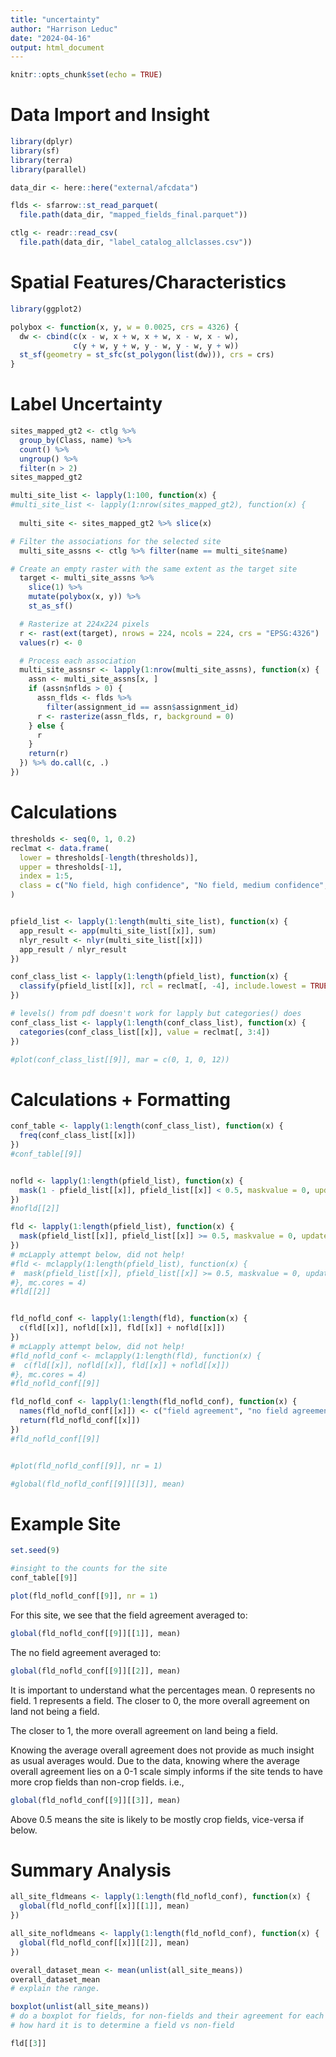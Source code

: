 ```yaml
---
title: "uncertainty"
author: "Harrison Leduc"
date: "2024-04-16"
output: html_document
---
```


```r
knitr::opts_chunk$set(echo = TRUE)
```


# Data Import and Insight
```r
library(dplyr)
library(sf)
library(terra)
library(parallel)

data_dir <- here::here("external/afcdata")

flds <- sfarrow::st_read_parquet(
  file.path(data_dir, "mapped_fields_final.parquet"))

ctlg <- readr::read_csv(
  file.path(data_dir, "label_catalog_allclasses.csv"))
```

# Spatial Features/Characteristics
```r
library(ggplot2)

polybox <- function(x, y, w = 0.0025, crs = 4326) {
  dw <- cbind(c(x - w, x + w, x + w, x - w, x - w),
              c(y + w, y + w, y - w, y - w, y + w))
  st_sf(geometry = st_sfc(st_polygon(list(dw))), crs = crs)
}
```


# Label Uncertainty
```r
sites_mapped_gt2 <- ctlg %>%
  group_by(Class, name) %>%
  count() %>%
  ungroup() %>%
  filter(n > 2)
sites_mapped_gt2

multi_site_list <- lapply(1:100, function(x) {
#multi_site_list <- lapply(1:nrow(sites_mapped_gt2), function(x) {
  
  multi_site <- sites_mapped_gt2 %>% slice(x)

# Filter the associations for the selected site
  multi_site_assns <- ctlg %>% filter(name == multi_site$name)

# Create an empty raster with the same extent as the target site
  target <- multi_site_assns %>%
    slice(1) %>%
    mutate(polybox(x, y)) %>%
    st_as_sf()

  # Rasterize at 224x224 pixels
  r <- rast(ext(target), nrows = 224, ncols = 224, crs = "EPSG:4326")
  values(r) <- 0

  # Process each association
  multi_site_assnsr <- lapply(1:nrow(multi_site_assns), function(x) {
    assn <- multi_site_assns[x, ]
    if (assn$nflds > 0) {
      assn_flds <- flds %>%
        filter(assignment_id == assn$assignment_id)
      r <- rasterize(assn_flds, r, background = 0)
    } else {
      r
    }
    return(r)
  }) %>% do.call(c, .)
})
```

# Calculations
```r
thresholds <- seq(0, 1, 0.2)
reclmat <- data.frame(
  lower = thresholds[-length(thresholds)],
  upper = thresholds[-1],
  index = 1:5,
  class = c("No field, high confidence", "No field, medium confidence", "Uncertain", "Field, medium confidence", "Field, high confidence")
)


pfield_list <- lapply(1:length(multi_site_list), function(x) {
  app_result <- app(multi_site_list[[x]], sum)
  nlyr_result <- nlyr(multi_site_list[[x]])
  app_result / nlyr_result
})

conf_class_list <- lapply(1:length(pfield_list), function(x) {
  classify(pfield_list[[x]], rcl = reclmat[, -4], include.lowest = TRUE)
})

# levels() from pdf doesn't work for lapply but categories() does
conf_class_list <- lapply(1:length(conf_class_list), function(x) {
  categories(conf_class_list[[x]], value = reclmat[, 3:4])
})

#plot(conf_class_list[[9]], mar = c(0, 1, 0, 12))
```

# Calculations + Formatting
```r
conf_table <- lapply(1:length(conf_class_list), function(x) {
  freq(conf_class_list[[x]])
})
#conf_table[[9]]


nofld <- lapply(1:length(pfield_list), function(x) {
  mask(1 - pfield_list[[x]], pfield_list[[x]] < 0.5, maskvalue = 0, updatevalue = 0)
})
#nofld[[2]]

fld <- lapply(1:length(pfield_list), function(x) {
  mask(pfield_list[[x]], pfield_list[[x]] >= 0.5, maskvalue = 0, updatevalue = 0)
})
# mcLapply attempt below, did not help!
#fld <- mclapply(1:length(pfield_list), function(x) {
#  mask(pfield_list[[x]], pfield_list[[x]] >= 0.5, maskvalue = 0, updatevalue = 0)
#}, mc.cores = 4)
#fld[[2]]


fld_nofld_conf <- lapply(1:length(fld), function(x) {
  c(fld[[x]], nofld[[x]], fld[[x]] + nofld[[x]])
})
# mcLapply attempt below, did not help!
#fld_nofld_conf <- mclapply(1:length(fld), function(x) {
#  c(fld[[x]], nofld[[x]], fld[[x]] + nofld[[x]])
#}, mc.cores = 4)
#fld_nofld_conf[[9]]

fld_nofld_conf <- lapply(1:length(fld_nofld_conf), function(x) {
  names(fld_nofld_conf[[x]]) <- c("field agreement", "no field agreement", "overall agreement")
  return(fld_nofld_conf[[x]])
})
#fld_nofld_conf[[9]]


#plot(fld_nofld_conf[[9]], nr = 1)

#global(fld_nofld_conf[[9]][[3]], mean)
```

# Example Site
```r
set.seed(9)

#insight to the counts for the site
conf_table[[9]]

plot(fld_nofld_conf[[9]], nr = 1)
```

For this site, we see that the field agreement averaged to:
```r
global(fld_nofld_conf[[9]][[1]], mean)
```

The no field agreement averaged to:
```r
global(fld_nofld_conf[[9]][[2]], mean)
```

It is important to understand what the percentages mean. 
0 represents no field. 1 represents a field.
The closer to 0, the more overall agreement on land not being a field.

The closer to 1, the more overall agreement on land being a field.

Knowing the average overall agreement does not provide as much insight as usual
averages would. Due to the data, knowing where the average overall agreement 
lies on a 0-1 scale simply informs if the site tends to have more crop fields
than non-crop fields. i.e.,
```r
global(fld_nofld_conf[[9]][[3]], mean)
```
Above 0.5 means the site is likely to be mostly crop fields, vice-versa if below.



# Summary Analysis
```r
all_site_fldmeans <- lapply(1:length(fld_nofld_conf), function(x) {
  global(fld_nofld_conf[[x]][[1]], mean)
})

all_site_nofldmeans <- lapply(1:length(fld_nofld_conf), function(x) {
  global(fld_nofld_conf[[x]][[2]], mean)
})

overall_dataset_mean <- mean(unlist(all_site_means))
overall_dataset_mean
# explain the range.

boxplot(unlist(all_site_means))
# do a boxplot for fields, for non-fields and their agreement for each respectively
# how hard it is to determine a field vs non-field

fld[[3]]
```

